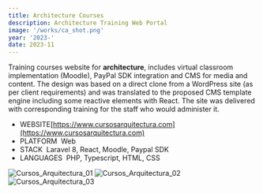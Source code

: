 ```yaml
---
title: Architecture Courses
description: Architecture Training Web Portal
image: '/works/ca_shot.png'
year: '2023-'
date: 2023-11
---
```


Training courses website for **architecture**, includes virtual classroom implementation (Moodle), PayPal SDK integration and CMS for media and content. The design was based on a direct clone from a WordPress site (as per client requirements) and was translated to the proposed CMS template engine including some reactive elements with React. The site was delivered with corresponding training for the staff who would administer it.

- <CustomChip>WEBSITE</CustomChip>[https://www.cursosarquitectura.com](https://www.cursosarquitectura.com)
- <CustomChip>PLATFORM</CustomChip>&nbsp;&nbsp;Web
- <CustomChip>STACK</CustomChip>&nbsp;&nbsp;Laravel 8, React, Moodle, Paypal SDK
- <CustomChip>LANGUAGES</CustomChip>&nbsp;&nbsp;PHP, Typescript, HTML, CSS

![Cursos_Arquitectura_01](/works/cursos/ca_01.png)
![Cursos_Arquitectura_02](/works/cursos/ca_02.png)
![Cursos_Arquitectura_03](/works/cursos/ca_03.png)
